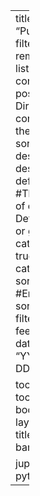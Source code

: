 ---
title: "Publications"
filters:
  - remove_title
listing:
  contents: posts # Directory containing the posts
  sort: 
    - "date desc"
    - "title desc"
  type: default #Three kinds of display : Default, table or grid
  categories: true #Enable categories
  sort-ui: true #Enable sorting bar
  filter-ui: true
  feed: true
  date-format: "YYYY-MM-DD"
  
toc: false
toc-location: body
page-layout: full
title-block-banner: false

jupyter: python3
---